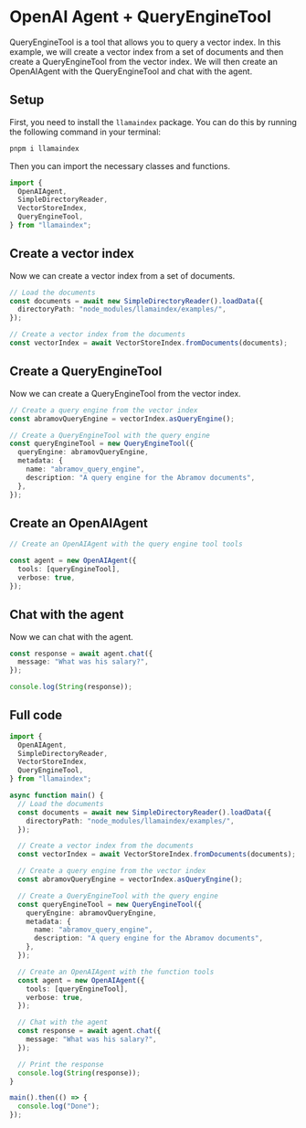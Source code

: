 # OpenAI Agent + QueryEngineTool

QueryEngineTool is a tool that allows you to query a vector index. In this example, we will create a vector index from a set of documents and then create a QueryEngineTool from the vector index. We will then create an OpenAIAgent with the QueryEngineTool and chat with the agent.

## Setup

First, you need to install the `llamaindex` package. You can do this by running the following command in your terminal:

```bash
pnpm i llamaindex
```

Then you can import the necessary classes and functions.

```ts
import {
  OpenAIAgent,
  SimpleDirectoryReader,
  VectorStoreIndex,
  QueryEngineTool,
} from "llamaindex";
```

## Create a vector index

Now we can create a vector index from a set of documents.

```ts
// Load the documents
const documents = await new SimpleDirectoryReader().loadData({
  directoryPath: "node_modules/llamaindex/examples/",
});

// Create a vector index from the documents
const vectorIndex = await VectorStoreIndex.fromDocuments(documents);
```

## Create a QueryEngineTool

Now we can create a QueryEngineTool from the vector index.

```ts
// Create a query engine from the vector index
const abramovQueryEngine = vectorIndex.asQueryEngine();

// Create a QueryEngineTool with the query engine
const queryEngineTool = new QueryEngineTool({
  queryEngine: abramovQueryEngine,
  metadata: {
    name: "abramov_query_engine",
    description: "A query engine for the Abramov documents",
  },
});
```

## Create an OpenAIAgent

```ts
// Create an OpenAIAgent with the query engine tool tools

const agent = new OpenAIAgent({
  tools: [queryEngineTool],
  verbose: true,
});
```

## Chat with the agent

Now we can chat with the agent.

```ts
const response = await agent.chat({
  message: "What was his salary?",
});

console.log(String(response));
```

## Full code

```ts
import {
  OpenAIAgent,
  SimpleDirectoryReader,
  VectorStoreIndex,
  QueryEngineTool,
} from "llamaindex";

async function main() {
  // Load the documents
  const documents = await new SimpleDirectoryReader().loadData({
    directoryPath: "node_modules/llamaindex/examples/",
  });

  // Create a vector index from the documents
  const vectorIndex = await VectorStoreIndex.fromDocuments(documents);

  // Create a query engine from the vector index
  const abramovQueryEngine = vectorIndex.asQueryEngine();

  // Create a QueryEngineTool with the query engine
  const queryEngineTool = new QueryEngineTool({
    queryEngine: abramovQueryEngine,
    metadata: {
      name: "abramov_query_engine",
      description: "A query engine for the Abramov documents",
    },
  });

  // Create an OpenAIAgent with the function tools
  const agent = new OpenAIAgent({
    tools: [queryEngineTool],
    verbose: true,
  });

  // Chat with the agent
  const response = await agent.chat({
    message: "What was his salary?",
  });

  // Print the response
  console.log(String(response));
}

main().then(() => {
  console.log("Done");
});
```
